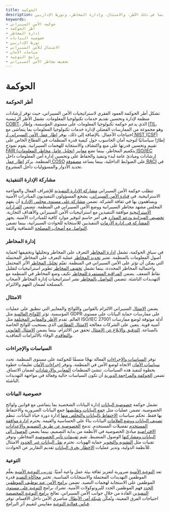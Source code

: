 ```yaml
---
title: الحوكمة
description: استكشف الجوانب الرئيسية لحوكمة الأمن السيبراني، بما في ذلك الأطر، والامتثال، وإدارة المخاطر، وتورط الإداريين.
keywords:
- حوكمة الأمن السيبراني
- أطر الحوكمة
- إدارة المخاطر
- خصوصية البيانات
- تورط الإداريين
- الامتثال للأمن السيبراني
- سياسات الأمان
- برامج التوعية
- تخفيف مخاطر الأمن السيبراني
---
```


# الحوكمة

### أطر الحوكمة

تشكل أطر الحوكمة العمود الفقري لاستراتيجيات الأمن السيبراني، حيث توفر إرشادات منظمة لإدارة وتحسين تقديم خدمات تكنولوجيا المعلومات. تشمل الأطر الرئيسية [COBIT](/governance/governance_frameworks/cobit/)، الذي يدعم حوكمة تكنولوجيا المعلومات على مستوى المؤسسة، وإطار [ITIL](/governance/governance_frameworks/itil/)، وهو مجموعة من الممارسات الفضلى لإدارة خدمات تكنولوجيا المعلومات بما يتماشى مع احتياجات الأعمال. بالإضافة إلى ذلك، يوفر [إطار عمل الأمن السيبراني لـ NIST (CSF)](/governance/governance_frameworks/nist_cybersecurity_framework_csf/) إطارًا سياساتيًا لتوجيه أمان الحاسوب حول كيفية قدرة المنظمات في القطاع الخاص على تقييم وتحسين قدرتها على منع واكتشاف والاستجابة للهجمات السيبرانية. يقوم نموذج [FAIR (تحليل عامل مخاطر المعلومات)](/governance/governance_frameworks/fair_factor_analysis_of_information_risk/) بتكميم المخاطر، بينما تضع [معايير ISO/IEC](/governance/governance_frameworks/isoiec_standards/) إرشادات ومبادئ عامة لبدء وتنفيذ والحفاظ على وتحسين إدارة أمن المعلومات داخل المنظمة. يركز [إطار عمل COSO](/governance/governance_frameworks/coso_framework/) على الضوابط الداخلية، بينما يساعد [مصفوفة RACI](/governance/governance_frameworks/raci_matrix/) في تحديد الأدوار والمسؤوليات داخل المشروع.

### مشاركة الإدارة التنفيذية

تتطلب حوكمة الأمن السيبراني [مشاركة الإدارة التنفيذية](/governance/executive_management_involvement) للإشراف الفعال والمواءمة الاستراتيجية. في [قيادة الأمن السيبراني](/governance/executive_management_involvement/cybersecurity_leadership/)، يشجع المسؤولون التنفيذيون المبادرات الأمنية ويساهمون بها في ثقافة الشركة. تضمن [مشاركة على مستوى مجلس الإدارة](/governance/executive_management_involvement/board-level_engagement/) أن يفهم المجلس مشهد مخاطر السيبرانية ووضع الأمن السيبراني في المنظمة. تتضمن [القرارات الاستراتيجية](/governance/executive_management_involvement/strategic_decision-making/) موافقة التنفيذين مع استراتيجيات الأمن السيبراني والأهداف التجارية. [تخصيص الميزانية ودعم الموارد](/governance/executive_management_involvement/budget_allocation_and_resource_support/) هي أمر حاسم لتوفير موارد كافية للمبادرات الأمنية. يجهز [المشاركة في إدارة الأزمات](/governance/executive_management_involvement/crisis_management_participation/) التنفيذيين للاستجابة للحوادث السيبرانية، بينما تضمن [التواصل مع أصحاب المصلحة](/governance/executive_management_involvement/communication_with_stakeholders/) الشفافية والثقة.

### إدارة المخاطر

في سياق الحوكمة، تشمل [إدارة المخاطر](/governance/risk_management) التعرف على المخاطر وتحليلها وتخفيفها لحماية أصول المعلومات بالمنظمة. تعتبر [تحديد المخاطر](/governance/risk_management/risk_identification/) عملية التعرف على المخاطر المحتملة التي يمكن أن تؤثر على الأمن السيبراني في المنظمة. تقيّم [تحليل المخاطر](/governance/risk_management/risk_analysis/) الأثر المحتمل واحتمالية المخاطر المحددة، بينما تشمل [تخفيف المخاطر](/governance/risk_management/risk_mitigation/) تطوير استراتيجيات لتقليل نقاط الضعف. يضمن [المراقبة المستمرة للمخاطر](/governance/risk_management/risk_monitoring/) تكيف وضع المخاطر في المنظمة مع التهديدات الناشئة. تتضمن [التواصل بالمخاطر](/governance/risk_management/risk_communication/) نشر استراتيجيات إدارة المخاطر لأصحاب المصلحة لضمان الفهم والالتزام.

### الامتثال

يضمن [الامتثال](/governance/compliance) السيبراني الالتزام بالقوانين واللوائح والمعايير التي تنطبق على عمليات المؤسسة. تؤثر [اللوائح العالمية](/governance/compliance/global_regulations/) مثل GDPR على ممارسات حماية البيانات على مستوى العالم. تقدم [الأطر والمعايير المختلفة](/governance/compliance/frameworks_and_standards/) مثل ISO/IEC 27001 أدلة موثوقة لوضع ممارسات أمنية قوية. يتعين على الشركات معالجة [الامتثال القطاعي](/governance/compliance/sector-specific_compliance/) الذي يستجيب للوائح الخاصة بالصناعة. [التدقيق والإبلاغ عن الامتثال](/governance/compliance/compliance_auditing_and_reporting/) تحقق من الالتزام، بينما يضمن [الامتثال القانوني والتعاقدي](/governance/compliance/legal_and_contractual_compliance/) الوفاء بالالتزامات التعاقدية.

### السياسات والإجراءات

توفر [السياسات والإجراءات](/governance/policies_&_procedures) الفعالة نهجًا متسقًا للحوكمة على مستوى المنظمة. تحدد [سياسات الأمان](/governance/policies_&_procedures/security_policies/) الاتجاه لوضع الأمن في المنظمة، وتوفر [إجراءات الأمان](/governance/policies_&_procedures/security_procedures/) تعليمات خطوة بخطوة لتنفيذ هذه السياسات. تنشئ المنظمات [المعايير والإرشادات](/governance/policies_&_procedures/standards_and_guidelines/) لضمان الاتساق. تضمن [الحوكمة والمراجعة الدورية](/governance/policies_&_procedures/governance_and_review/) أن تكون السياسات حالية وفعالة في مواجهة التهديدات الناشئة.

### خصوصية البيانات

تشمل حوكمة [خصوصية البيانات](/governance/data_privacy) إدارة البيانات الشخصية بما يتماشى مع قوانين ولوائح الخصوصية. تضمن عمليات مثل [جمع البيانات وتقليصها](/governance/data_privacy/data_collection_&_minimization/) جمع البيانات الضرورية والاحتفاظ بها فقط. تحكم سياسات [الاحتفاظ بالبيانات والتخلص منها](/governance/data_privacy/data_retention_&_disposal/) إدارة دورة حياة البيانات. تنظم [تصنيف البيانات ووضع العلامات](/governance/data_privacy/data_classification_&_labeling/) البيانات بناءً على الحساسية والقيمة. يحترم [إدارة موافقة المستخدم](/governance/data_privacy/user_consent_management/) تفضيلات المستخدم. تدمج [الخصوصية عن طريق التصميم والإعدادات الافتراضية](/governance/data_privacy/privacy_by_design_&_default/) مبادئ الخصوصية في الأنظمة من بداية التصميم، بينما يضمن [الوصول إلى البيانات ومشاركتها](/governance/data_privacy/data_access_&_sharing/) الوصول المنضبط. تقيم [تقييمات تأثير الخصوصية](/governance/data_privacy/privacy_impact_assessments/) المخاطر، وتوفر تقنيات مثل [التشويه والتحوير](/governance/data_privacy/anonymization_&_pseudonymization_techniques/) حماية الهويات. تحترم [نقل البيانات عبر الحدود](/governance/data_privacy/cross-border_data_transfers/) الامتثال للأنظمة الدولية، وتدير عمليات [الإخطار بخرق البيانات](/governance/data_privacy/data_breach_notification/) تقديم التقارير عن الحوادث.

### التوعية

تعد [التوعية الأمنية](/governance/awareness) ضرورية لتعزيز ثقافة بيئة عمل واعية أمنيًا. [تدريب التوعية الأمنية](/governance/awareness/security_awareness_training/) يعلّم الموظفين التهديدات المحتملة والاستجابات المناسبة. تختبر [محاكاة التصيد](/governance/awareness/phishing_simulations/) قدرة الموظفين على الاستجابة لهجمات التصيد. تضمن [برامج الأمن عند توظيف الموظفين الجدد](/governance/awareness/employee_onboarding_security_programs/) فهم الموظفين الجدد للبروتوكولات الأمنية. تشرك برامج [التوعية على مستوى التنفيذين](/governance/awareness/executive-level_awareness/) القادة من خلال جوانب الأمن السيبراني. تعالج [برامج التوعية المخصصة](/governance/awareness/tailored_awareness_programs/) احتياجات الفرق المعينة، وتُمكّن [شبكة أمن الأبطال](/governance/awareness/security_champions_network/) مناصري الأمن داخل الأقسام. توفر [قياس فعالية التوعية](/governance/awareness/measuring_awareness_effectiveness/) مقاييس لتقييم أثر البرامج.